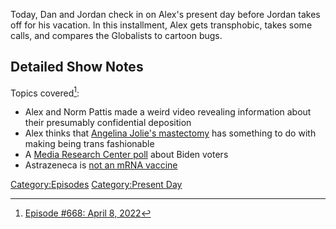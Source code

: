 {{DEFAULTSORT:
    #_EPISODE_0668:April 8, 2022
}}{{Episode
    | title           = April 8, 2022
    | caption         = [https://knowledgefight.libsyn.com/668-april-8-2022 Listen to this episode on Libsyn]
    | episodeNumber   = 668
    | length          = 01:18:15
    | airDate         = April 11, 2022
    | coverageDate    = April 8, 2022
    | previousEpisode = [[667: July 25, 2003]]
    | nextEpisode     = [[669: Chatting With Amanda Moore]]
}}

{{Stub}}

Today, Dan and Jordan check in on Alex's present day before Jordan takes off for his vacation. In this installment, Alex gets transphobic, takes some calls, and compares the Globalists to cartoon bugs.

==Detailed Show Notes==

Topics covered<ref>[https://knowledgefight.com/research/2022/4/10/episode-668-april-8-2022 Episode #668: April 8, 2022]</ref>:

*Alex and Norm Pattis made a weird video revealing information about their presumably confidential deposition
*Alex thinks that [https://www.health.harvard.edu/blog/angelina-jolies-prophylactic-mastectomy-a-difficult-decision-201305156255 Angelina Jolie's mastectomy] has something to do with making being trans fashionable
*A [https://www.newsbusters.org/blogs/nb/rich-noyes/2020/11/24/special-report-stealing-presidency-2020 Media Research Center poll] about Biden voters
*Astrazeneca is [https://www.yalemedicine.org/news/covid-19-vaccine-comparison not an mRNA vaccine]

[[Category:Episodes]]
[[Category:Present Day]]